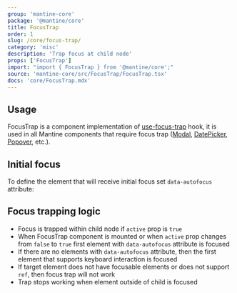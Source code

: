 ```yaml
---
group: 'mantine-core'
package: '@mantine/core'
title: FocusTrap
order: 1
slug: /core/focus-trap/
category: 'misc'
description: 'Trap focus at child node'
props: ['FocusTrap']
import: "import { FocusTrap } from '@mantine/core';"
source: 'mantine-core/src/FocusTrap/FocusTrap.tsx'
docs: 'core/FocusTrap.mdx'
---
```



## Usage

FocusTrap is a component implementation of [use-focus-trap](/hooks/use-focus-trap/) hook,
it is used in all Mantine components that require focus trap ([Modal](/core/modal/), [DatePicker](/dates/date-picker/), [Popover](/core/popover/), etc.).

<Demo data={FocusTrapDemos.usage} />

## Initial focus

To define the element that will receive initial focus set `data-autofocus` attribute:

<Demo data={FocusTrapDemos.initial} />

## Focus trapping logic

- Focus is trapped within child node if `active` prop is `true`
- When FocusTrap component is mounted or when `active` prop changes from `false` to `true` first element with `data-autofocus` attribute is focused
- If there are no elements with `data-autofocus` attribute, then the first element that supports keyboard interaction is focused
- If target element does not have focusable elements or does not support `ref`, then focus trap will not work
- Trap stops working when element outside of child is focused
